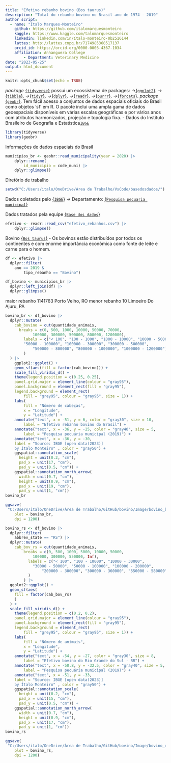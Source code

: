 ```yaml
---
title: "Efetivo rebanho bovino (Bos taurus)"
description: "Total do rebanho bovino no Brasil ano de 1974 - 2019"
author script: 
  - name: "Ítalo Marques-Monteiro"
    github: https://github.com/italomarquesmonteiro
    kaggle: https://www.kaggle.com/talomarquesmonteiro
    linkedin: linkedin.com/in/ítalo-monteiro-0b2516144
    lattes: http://lattes.cnpq.br/7174985368517137
    orcid_id: https://orcid.org/0000-0003-4367-1034
    affiliation: Anhanguera College  
        - Department: Veterinary Medicine
date: "2023-05-25"
output: html_document
---
```

```r
knitr::opts_chunk$set(echo = TRUE)
```
 
   *package* [`{tidyverse}`](https://www.tidyverse.org) possui um ecossistema de packages:
                           ->[{`ggplot2`}](https://ggplot2.tidyverse.org/).
                            ->[{`tibble`}](https://tibble.tidyverse.org/).
                             ->[{`tidyr`}](https://tidyr.tidyverse.org/).
                              ->[{`dplyr`}](https://dplyr.tidyverse.org/).
                               ->[{`readr`}](https://readr.tidyverse.org/).
                                ->[{`purrr`}](https://purrr.tidyverse.org/).
                                 ->[{`forcats`}](https://forcats.tidyverse.org/).
   *package* [{`geobr`}](https://github.com/ipeaGIT/geobr). Tem fácil acesso a conjuntos de dados espaciais oficiais do Brasil como objetos 'sf' em R. O pacote inclui uma ampla gama de dados geoespaciais disponíveis em várias escalas geográficas e por vários anos com atributos harmonizados, projeção e topologia fixa.
                 - Dados do Instituto Brasileiro de Geografia e Estatística[`IBGE`](https://concla.ibge.gov.br/classificacoes/por-tema/codigo-de-areas/codigo-de-areas)

```r
library(tidyverse)
library(geobr)
```


Informações de dados espaciais do Brasil
```r
municipios_br <- geobr::read_municipality(year = 2020) |>
    dplyr::rename(
        id_municipio = code_muni) |>
    dplyr::glimpse()
```


Diretório de trabalho
```r
setwd("C:/Users/italo/OneDrive/Área de Trabalho/VsCode/basedosdados/")
```



Dados coletados pelo [{`IBGE`}](https://www.ibge.gov.br)
        -> Departamento: [{`Pesquisa pecuaria municipal`}](https://www.ibge.gov.br/estatisticas/economicas/agricultura-e-pecuaria/9107-producao-da-pecuaria-municipal.html?=&t=downloads)

Dados tratados pela equipe [{`Base dos dados`}](https://basedosdados.org)
```r
efetivo <- readr::read_csv("efetivo_rebanhos.csv") |>
    dplyr::glimpse()
```

Bovino [{`Bos taurus`}](https://pt.wikipedia.org/wiki/Bovinos) 
    - Os bovinos estão distribuídos por todos os continentes e com enorme importância econômica 
            como fonte de leite e carne para o homem.
```r
df <- efetivo |>
  dplyr::filter(
    ano == 2019 &
        tipo_rebanho == "Bovino")

df_bovino <- municipios_br |>
  dplyr::left_join(df) |>
  dplyr::glimpse()
```



maior rebanho 1141763 Porto Velho, RO
menor rebanho 10 Limoeiro Do Ajuru, PA
```r
bovino_br <- df_bovino |>
  dplyr::mutate(
    cab_bovino = cut(quantidade_animais,
      breaks = c(0, 500, 1000, 10000, 50000, 70000,
            100000, 300000, 500000, 800000, 1200000),
        labels = c("< 100", "100 - 1000", "1000 - 10000", "10000 - 50000",
        "50000 - 100000", "100000 - 300000", "300000 - 500000",
            "500000 - 800000", "800000 - 1000000", "1000000 - 1200000")
        )
  ) |>
    ggplot2::ggplot() +
    geom_sf(aes(fill = factor(cab_bovino))) +
    scale_fill_viridis_d() +
    theme(legend.position = c(0.25, 0.25),
    panel.grid.major = element_line(colour = "gray95"),
    panel.background = element_rect(fill = "gray95"),
    legend.background = element_rect(
        fill = "grey95", colour = "gray95", size = 1)) +
    labs(
        fill = "Número de cabeças",
        x = "Longitude",
        y = "Latitude") +
    annotate("text", x = -51, y = 6, color = "gray30", size = 10,
        label = "Efetivo rebanho bovino do Brasil") +
    annotate("text", x = -36, y = -25, color = "gray40", size = 5,
        label = "Pesquisa pecuária municipal (2019)") +
    annotate("text", x = -36, y = -30,
    label = "Source: IBGE [open data(2023)]
    by Ítalo Monteiro" , color = "gray50") +
    ggspatial::annotation_scale(
      height = unit(0.2, "cm"),
      pad_x = unit(17, "cm"),
      pad_y = unit(0.5, "cm")) +
    ggspatial::annotation_north_arrow(
      width = unit(0.7, "cm"),
      height = unit(0.9, "cm"),
      pad_x = unit(19, "cm"),
      pad_y = unit(1, "cm"))
bovino_br
```


```r
ggsave(
 "C:/Users/italo/OneDrive/Área de Trabalho/GitHub/bovino/Image/bovino_br.png",
    plot = bovino_br,
    dpi = 1200)
```


```r
bovino_rs <- df_bovino |>
  dplyr::filter(
    abbrev_state == "RS") |>
  dplyr::mutate(
    cab_bov_rs = cut(quantidade_animais,
        breaks = c(0, 500, 1000, 5000, 10000, 50000,
            100000, 300000, 550000, Inf),
          labels = c("< 100", "100 - 10000", "10000 - 30000",
            "30000 - 50000", "50000 - 100000", "100000 - 200000",
                "200000 - 300000", "300000 - 360000", "550000 - 580000")
          )
        ) |>
  ggplot2::ggplot() +
  geom_sf(aes(
    fill = factor(cab_bov_rs)
    )
  ) +
  scale_fill_viridis_d() +
    theme(legend.position = c(0.2, 0.2),
    panel.grid.major = element_line(colour = "gray95"),
    panel.background = element_rect(fill = "gray95"),
    legend.background = element_rect(
        fill = "grey95", colour = "gray95", size = 1)) +
    labs(
        fill = "Número de animais",
        x = "Longitude",
        y = "Latitude") +
    annotate("text", x = -54, y = -27, color = "gray30", size = 8,
        label = "Efetivo bovino do Rio Grande do Sul - BR") +
    annotate("text", x = -50.8, y = -32.5, color = "gray40", size = 5,
        label = "Pesquisa pecuária municipal (2019)") +
    annotate("text", x = -51, y = -33,
    label = "Source: IBGE [open data(2023)]
    by Ítalo Monteiro" , color = "gray50") +
    ggspatial::annotation_scale(
      height = unit(0.2, "cm"),
      pad_x = unit(15, "cm"),
      pad_y = unit(0.5, "cm")) +
    ggspatial::annotation_north_arrow(
      width = unit(0.7, "cm"),
      height = unit(0.9, "cm"),
      pad_x = unit(17, "cm"),
      pad_y = unit(1, "cm"))
bovino_rs
```


```r
ggsave(
 "C:/Users/italo/OneDrive/Área de Trabalho/GitHub/bovino/Image/bovino_rs.png",
    plot = bovino_rs,
    dpi = 1200)
```